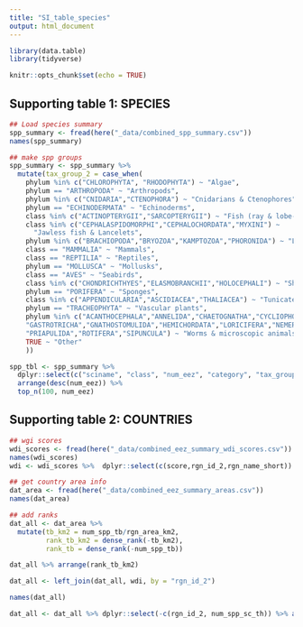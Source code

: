 ```yaml
---
title: "SI_table_species"
output: html_document
---
```


```r

library(data.table)
library(tidyverse)

knitr::opts_chunk$set(echo = TRUE)
```

## Supporting table 1: SPECIES

```r

## Load species summary
spp_summary <- fread(here("_data/combined_spp_summary.csv"))
names(spp_summary)

## make spp groups
spp_summary <- spp_summary %>%
  mutate(tax_group_2 = case_when(
    phylum %in% c("CHLOROPHYTA", "RHODOPHYTA") ~ "Algae",
    phylum == "ARTHROPODA" ~ "Arthropods",
    phylum %in% c("CNIDARIA","CTENOPHORA") ~ "Cnidarians & Ctenophores",
    phylum == "ECHINODERMATA" ~ "Echinoderms",
    class %in% c("ACTINOPTERYGII","SARCOPTERYGII") ~ "Fish (ray & lobe-finned)",
    class %in% c("CEPHALASPIDOMORPHI","CEPHALOCHORDATA","MYXINI") ~ 
      "Jawless fish & Lancelets",
    phylum %in% c("BRACHIOPODA","BRYOZOA","KAMPTOZOA","PHORONIDA") ~ "Lophophores",
    class == "MAMMALIA" ~ "Mammals",
    class == "REPTILIA" ~ "Reptiles",
    phylum == "MOLLUSCA" ~ "Mollusks",
    class == "AVES" ~ "Seabirds",
    class %in% c("CHONDRICHTHYES","ELASMOBRANCHII","HOLOCEPHALI") ~ "Sharks, Rays, Chimaeras",
    phylum == "PORIFERA" ~ "Sponges",
    class %in% c("APPENDICULARIA","ASCIDIACEA","THALIACEA") ~ "Tunicates",
    phylum == "TRACHEOPHYTA" ~ "Vascular plants",
    phylum %in% c("ACANTHOCEPHALA","ANNELIDA","CHAETOGNATHA","CYCLIOPHORA","ECHIURA",
    "GASTROTRICHA","GNATHOSTOMULIDA","HEMICHORDATA","LORICIFERA","NEMERTEA","PLATYHELMINTHES",
    "PRIAPULIDA","ROTIFERA","SIPUNCULA") ~ "Worms & microscopic animals",
    TRUE ~ "Other"
    ))

spp_tbl <- spp_summary %>%
  dplyr::select(c("sciname", "class", "num_eez", "category", "tax_group_2")) %>%
  arrange(desc(num_eez)) %>%
  top_n(100, num_eez)

```

## Supporting table 2: COUNTRIES 

```r

## wgi scores
wdi_scores <- fread(here("_data/combined_eez_summary_wdi_scores.csv"))
names(wdi_scores)
wdi <- wdi_scores %>%  dplyr::select(c(score,rgn_id_2,rgn_name_short))

## get country area info
dat_area <- fread(here("_data/combined_eez_summary_areas.csv"))
names(dat_area)

## add ranks
dat_all <- dat_area %>%
  mutate(tb_km2 = num_spp_tb/rgn_area_km2,
         rank_tb_km2 = dense_rank(-tb_km2),
         rank_tb = dense_rank(-num_spp_tb)) 

dat_all %>% arrange(rank_tb_km2)

dat_all <- left_join(dat_all, wdi, by = "rgn_id_2")

names(dat_all)

dat_all <- dat_all %>% dplyr::select(-c(rgn_id_2, num_spp_sc_th)) %>% arrange(num_spp_tb)

```

